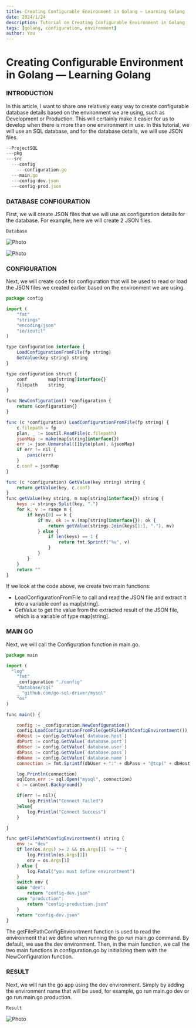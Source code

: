 ```yaml
---
title: Creating Configurable Environment in Golang — Learning Golang
date: 2024/1/24
description: Tutorial on Creating Configurable Environment in Golang
tags: [golang, configuration, environment]
author: You
---
```



# Creating Configurable Environment in Golang — Learning Golang

### INTRODUCTION

In this article, I want to share one relatively easy way to create configurable database details based on the environment we are using, such as Development or Production. This will certainly make it easier for us to develop when there is more than one environment in use. In this tutorial, we will use an SQL database, and for the database details, we will use JSON files.

```js
--ProjectSQL
---pkg
---src
  ---config
    ---configuration.go
  ---main.go
  ---config-dev.json
  ---config-prod.json
```

### DATABASE CONFIGURATION

First, we will create JSON files that we will use as configuration details for the database. For example, here we will create 2 JSON files.

`Database`

<Image
  src="/images/post6_img1.webp"
  alt="Photo"
  width={1125}
  height={750}
  priority
  className="next-image"
/>

<Image
  src="/images/post6_img3.webp"
  alt="Photo"
  width={1125}
  height={750}
  priority
  className="next-image"
/>

### CONFIGURATION

Next, we will create code for configuration that will be used to read or load the JSON files we created earlier based on the environment we are using.

```js
package config

import (
	"fmt"
	"strings"
	"encoding/json"
	"io/ioutil"
)

type Configuration interface {
	LoadConfigurationFromFile(fp string)
	GetValue(key string) string
}

type configuration struct {
	conf        map[string]interface{}
	filepath    string
}

func NewConfiguration() *configuration {
	return &configuration{}
}

func (c *configuration) LoadConfigurationFromFile(fp string) {
	c.filepath = fp
	plan, _ := ioutil.ReadFile(c.filepath)
	jsonMap := make(map[string]interface{})
	err := json.Unmarshal([]byte(plan), &jsonMap)
	if err != nil {
		panic(err)
	}
	c.conf = jsonMap
}

func (c *configuration) GetValue(key string) string {
	return getValue(key, c.conf)
}
func getValue(key string, m map[string]interface{}) string {
	keys := strings.Split(key, ".")
	for k, v := range m {
		if keys[0] == k {
			if mv, ok := v.(map[string]interface{}); ok {
				return getValue(strings.Join(keys[1:], "."), mv)
			} else {
				if len(keys) == 1 {
					return fmt.Sprintf("%v", v)
				}
			}
		}
	}
	return ""
}
```

If we look at the code above, we create two main functions:

- LoadConfigurationFromFile to call and read the JSON file and extract it into a variable conf as map[string].
- GetValue to get the value from the extracted result of the JSON file, which is a variable of type map[string].

### MAIN GO

Next, we will call the Configuration function in main.go.

```js
package main

import (
  "log"
	"fmt"
	_configuration "./config"
	"database/sql"
	_ "github.com/go-sql-driver/mysql"
	"os"
)

func main() {

	config := _configuration.NewConfiguration()
	config.LoadConfigurationFromFile(getFilePathConfigEnvirontment())
	dbHost := config.GetValue(`database.host`)
	dbPort := config.GetValue(`database.port`)
	dbUser := config.GetValue(`database.user`)
	dbPass := config.GetValue(`database.pass`)
	dbName := config.GetValue(`database.name`)
	connection := fmt.Sprintf(dbUser + ":" + dbPass + "@tcp(" + dbHost + ":" + dbPort + ")/" + dbName + "?charset=utf8&parseTime=True")

	log.Println(connection)
	sqlConn,err := sql.Open("mysql", connection)
	c := context.Background()

	if(err != nil){
		log.Println("Connect Failed")
	}else{
		log.Println("Connect Success")
	}

}

func getFilePathConfigEnvirontment() string {
	env := "dev"
	if len(os.Args) >= 2 && os.Args[1] != "" {
		log.Println(os.Args[1])
		env = os.Args[1]
	} else {
		log.Fatal("you must define environtment")
	}
	switch env {
	case "dev":
		return "config-dev.json"
	case "production":
		return "config-production.json"
	}
	return "config-dev.json"
}
```

The getFilePathConfigEnvirontment function is used to read the environment that we define when running the go run main.go command. By default, we use the dev environment. Then, in the main function, we call the two main functions in configuration.go by initializing them with the NewConfiguration function.

### RESULT

Next, we will run the go app using the dev environment. Simply by adding the environment name that will be used, for example, go run main.go dev or go run main.go production.

`Result`

<Image
  src="/images/post6_img2.webp"
  alt="Photo"
  width={1125}
  height={750}
  priority
  className="next-image"
/>
